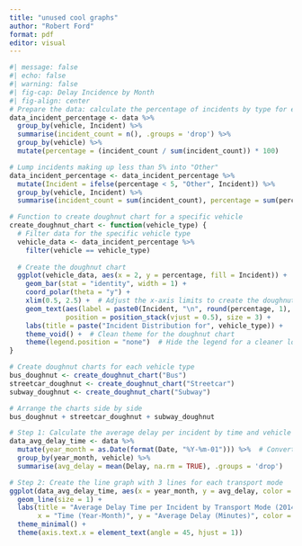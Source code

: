 ```yaml
---
title: "unused cool graphs"
author: "Robert Ford"
format: pdf
editor: visual
---
```



```r
#| message: false
#| echo: false
#| warning: false
#| fig-cap: Delay Incidence by Month
#| fig-align: center
# Prepare the data: calculate the percentage of incidents by type for each vehicle
data_incident_percentage <- data %>%
  group_by(vehicle, Incident) %>%
  summarise(incident_count = n(), .groups = 'drop') %>%
  group_by(vehicle) %>%
  mutate(percentage = (incident_count / sum(incident_count)) * 100)

# Lump incidents making up less than 5% into "Other"
data_incident_percentage <- data_incident_percentage %>%
  mutate(Incident = ifelse(percentage < 5, "Other", Incident)) %>%
  group_by(vehicle, Incident) %>%
  summarise(incident_count = sum(incident_count), percentage = sum(percentage), .groups = 'drop')

# Function to create doughnut chart for a specific vehicle
create_doughnut_chart <- function(vehicle_type) {
  # Filter data for the specific vehicle type
  vehicle_data <- data_incident_percentage %>%
    filter(vehicle == vehicle_type)
  
  # Create the doughnut chart
  ggplot(vehicle_data, aes(x = 2, y = percentage, fill = Incident)) +
    geom_bar(stat = "identity", width = 1) +
    coord_polar(theta = "y") +
    xlim(0.5, 2.5) +  # Adjust the x-axis limits to create the doughnut shape
    geom_text(aes(label = paste0(Incident, "\n", round(percentage, 1), "%")), 
              position = position_stack(vjust = 0.5), size = 3) +
    labs(title = paste("Incident Distribution for", vehicle_type)) +
    theme_void() +  # Clean theme for the doughnut chart
    theme(legend.position = "none")  # Hide the legend for a cleaner look
}

# Create doughnut charts for each vehicle type
bus_doughnut <- create_doughnut_chart("Bus")
streetcar_doughnut <- create_doughnut_chart("Streetcar")
subway_doughnut <- create_doughnut_chart("Subway")

# Arrange the charts side by side
bus_doughnut + streetcar_doughnut + subway_doughnut


```


```r
# Step 1: Calculate the average delay per incident by time and vehicle type
data_avg_delay_time <- data %>%
  mutate(year_month = as.Date(format(Date, "%Y-%m-01"))) %>%  # Convert date to year-month
  group_by(year_month, vehicle) %>%
  summarise(avg_delay = mean(Delay, na.rm = TRUE), .groups = 'drop')

# Step 2: Create the line graph with 3 lines for each transport mode
ggplot(data_avg_delay_time, aes(x = year_month, y = avg_delay, color = vehicle, group = vehicle)) +
  geom_line(size = 1) +
  labs(title = "Average Delay Time per Incident by Transport Mode (2014 - 2024)", 
       x = "Time (Year-Month)", y = "Average Delay (Minutes)", color = "Transport Mode") +
  theme_minimal() +
  theme(axis.text.x = element_text(angle = 45, hjust = 1))
```